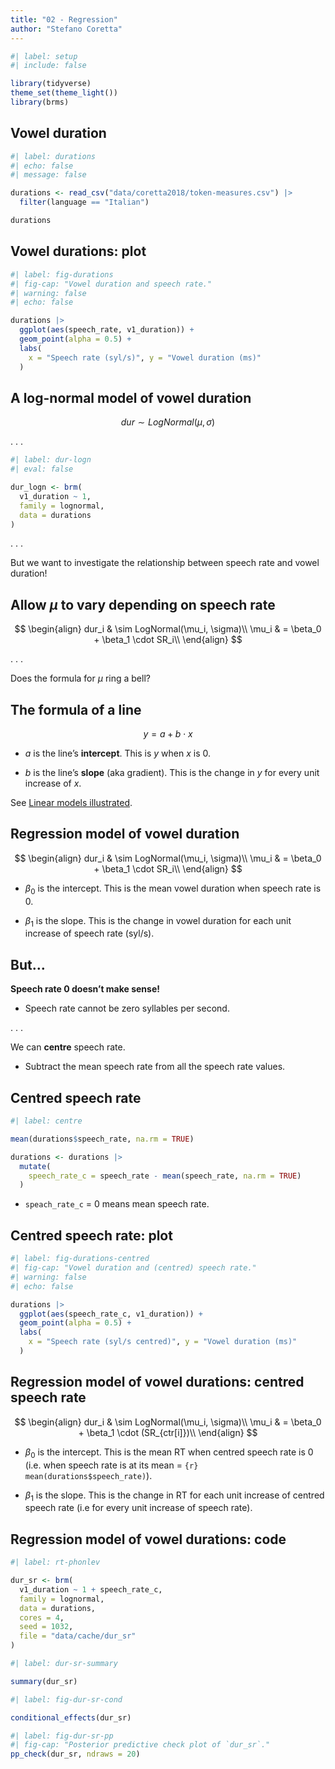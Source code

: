 ```yaml
---
title: "02 - Regression"
author: "Stefano Coretta"
---
```


```r
#| label: setup
#| include: false

library(tidyverse)
theme_set(theme_light())
library(brms)
```

## Vowel duration

```r
#| label: durations
#| echo: false
#| message: false

durations <- read_csv("data/coretta2018/token-measures.csv") |> 
  filter(language == "Italian")

durations
```

## Vowel durations: plot

```r
#| label: fig-durations
#| fig-cap: "Vowel duration and speech rate."
#| warning: false
#| echo: false

durations |> 
  ggplot(aes(speech_rate, v1_duration)) +
  geom_point(alpha = 0.5) +
  labs(
    x = "Speech rate (syl/s)", y = "Vowel duration (ms)"
  )
```

## A log-normal model of vowel duration

$$
dur \sim LogNormal(\mu, \sigma)
$$

. . . 

```r
#| label: dur-logn
#| eval: false

dur_logn <- brm(
  v1_duration ~ 1,
  family = lognormal,
  data = durations
)
```

. . .

::: box-error
But we want to investigate the relationship between speech rate and vowel duration!
:::

## Allow $\mu$ to vary depending on speech rate

$$
\begin{align}
dur_i & \sim LogNormal(\mu_i, \sigma)\\
\mu_i & = \beta_0 + \beta_1 \cdot SR_i\\
\end{align}
$$

. . .

::: box-tip
Does the formula for $\mu$ ring a bell?
:::

## The formula of a line

::: box-note
$$
y = a + b \cdot x
$$

- $a$ is the line's **intercept**. This is $y$ when $x$ is 0.

- $b$ is the line's **slope** (aka gradient). This is the change in $y$ for every unit increase of $x$.

See [Linear models illustrated](https://stefanocoretta.shinyapps.io/lines/).

:::

## Regression model of vowel duration

$$
\begin{align}
dur_i & \sim LogNormal(\mu_i, \sigma)\\
\mu_i & = \beta_0 + \beta_1 \cdot SR_i\\
\end{align}
$$

::: box-note
- $\beta_0$ is the intercept. This is the mean vowel duration when speech rate is 0.

- $\beta_1$ is the slope. This is the change in vowel duration for each unit increase of speech rate (syl/s).
:::

## But...

::: box-warning
**Speech rate 0 doesn't make sense!**

- Speech rate cannot be zero syllables per second.
:::

. . .

::: box-tip
We can **centre** speech rate.

- Subtract the mean speech rate from all the speech rate values.
:::

## Centred speech rate

```r
#| label: centre

mean(durations$speech_rate, na.rm = TRUE)

durations <- durations |> 
  mutate(
    speech_rate_c = speech_rate - mean(speech_rate, na.rm = TRUE)
  )
```

::: box-note
- `speach_rate_c` = 0 means mean speech rate. 
:::

## Centred speech rate: plot

```r
#| label: fig-durations-centred
#| fig-cap: "Vowel duration and (centred) speech rate."
#| warning: false
#| echo: false

durations |> 
  ggplot(aes(speech_rate_c, v1_duration)) +
  geom_point(alpha = 0.5) +
  labs(
    x = "Speech rate (syl/s centred)", y = "Vowel duration (ms)"
  )
```

## Regression model of vowel durations: centred speech rate

$$
\begin{align}
dur_i & \sim LogNormal(\mu_i, \sigma)\\
\mu_i & = \beta_0 + \beta_1 \cdot (SR_{ctr[i]})\\
\end{align}
$$

::: box-note
- $\beta_0$ is the intercept. This is the mean RT when centred speech rate is 0 (i.e. when speech rate is at its mean = `{r} mean(durations$speech_rate)`).

- $\beta_1$ is the slope. This is the change in RT for each unit increase of centred speech rate (i.e for every unit increase of speech rate).
:::

## Regression model of vowel durations: code

```r
#| label: rt-phonlev

dur_sr <- brm(
  v1_duration ~ 1 + speech_rate_c,
  family = lognormal,
  data = durations,
  cores = 4,
  seed = 1032,
  file = "data/cache/dur_sr"
)
```

```r
#| label: dur-sr-summary

summary(dur_sr)
```

```r
#| label: fig-dur-sr-cond

conditional_effects(dur_sr)
```

```r
#| label: fig-dur-sr-pp
#| fig-cap: "Posterior predictive check plot of `dur_sr`."
pp_check(dur_sr, ndraws = 20)
```

